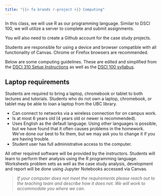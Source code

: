 ```yaml
---
title: "{{< fa brands r-project >}} Computing"
---
```


In this class, we will use R as our programming language. Similar to DSCI 100, we will utilize a server to complete and submit assignments.

You will also need to create a Github account for the case study projects. 

Students are responsible for using a device and browser compatible with all functionality of Canvas. Chrome or Firefox browsers are recommended.

Below are some computing guidelines. These are edited and simplified from the [DSCI 310 Setup Instructions](https://ubc-dsci.github.io/dsci-310-student/computer-setup.html) as well as the [DSCI 100 syllabus](https://github.com/UBC-DSCI/dsci-100-student). 

## Laptop requirements

Students are required to bring a laptop, chromebook or tablet to both lectures and tutorials. Students who do not own a laptop, chromebook, or tablet may be able to loan a laptop from the UBC library.

- Can connect to networks via a wireless connection for on campus work.
- Is at most 6 years old (4 years old or newer is recommended).
- Uses English as the default language. Using other languages is possible, but we have found that it often causes problems in the homework. We've done our best to fix them, but we may ask you to change it if you are having trouble.
- Student user has full administrative access to the computer.

All other required software will be provided by the instructors. Students will learn to perform their analysis using the R programming language. Worksheets problem sets as well as the case study analysis, development and report will be done using Jupyter Notebooks accessed via Canvas.

> *If your computer does not meet the requirements please reach out to the teaching team and describe how it does not. We will work to accommodate you where we can.*



